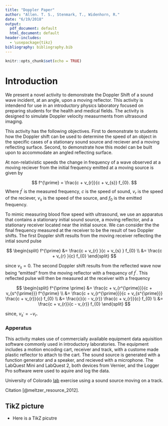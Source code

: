 ```yaml
---
title: "Doppler Paper"
author: "Allen. T. S., Stenmark, T., Widenhorn, R."
date: "6/19/2018"
output:
  pdf_document: default
  html_document: default
header-includes: 
  - \usepackage{tikz}
bibliography: bibliography.bib
---
```


```r
knitr::opts_chunk$set(echo = TRUE)
```


# Introduction

We present a novel activity to demonstrate the Doppler Shift of a sound wave incident, at an angle, upon a moving reflector.  This activity is intendend for use in an introductory physics laboratory focused on preparing students for the health and medical fields.  The activity is designed to simulate Doppler velocity measurments from ultrasound imaging.  

This activity has the following objectives.  First to demonstrate to students how the Doppler shift can be used to determine the speed of an object in the specific cases of a stationary sound source and reciever and a moving reflecting surface.  Second, to demonstrate how this model can be built upon to accommodate an angled reflecting surface.

At non-relativistic speeds the change in frequency of a wave observed at a moving reciever from the initial frequency emitted at a moving source is given by

$$
f^{\prime} = \frac{c + v_{r}}{c + v_{s}} f_{0}.
$$
Where $f^{\prime}$ is the measured frequency, $c$ is the speed of sound, $v_{r}$ is the speed of the reciever, $v_{s}$ is the speed of the source, and $f_{0}$ is the emitted frequency.

To mimic measuring blood flow speed with ultrasound, we use an apparatus that contains a stationary initial sound source, a moving reflector, and a stationary receiver located near the initial source.  We can consider the the final frequency measured at the receiver to be the result of two Doppler shifts.  The first Doppler shift results from the moving receiver reflecting the intial sound pulse

$$
\begin{split}
f^{\prime} &= \frac{c + v_{r} }{c + v_{s} } f_{0} \\
 &= \frac{c + v_{r} }{c} f_{0}
\end{split}
$$

since $v_{s} = 0$.  The second Doppler shift results from the reflected wave now being "emitted" from the moving reflector with a frequency of $f^{\prime}$.  This reflected pulse will then be measured at the receiver with a frequency

$$
\begin{split}
f^{\prime \prime} &= \frac{c + v_{r^{\prime}}}{c + v_{s^{\prime}}} f^{\prime} \\
&= \frac{c + v_{r^{\prime}}}{c + v_{s^{\prime}}} \frac{c + v_{r}}{c} f_{0} \\
&= \frac{c}{c - v_{r}} \frac{c + v_{r}}{c} f_{0} \\
&= \frac{c + v_{r}}{c - v_{r}} f_{0} 
\end{split}
$$

since, $v_{s^{\prime}} = -v_{r}$.

### Apperatus

This activity makes use of commercially available equipment data aquisition software commonly used in introductory laboratories.  The equipment includes a motion encoding cart, receiver and track, with a custome made plastic reflector to attach to the cart.   The sound source is generated with a function generator and a speaker, and recieved with a microphone.  The LabQuest Mini and LabQuest 2, both devices from Vernier, and the Logger Pro software were used to aquire and log the data.    




University of Colorado [lab](https://www.colorado.edu/physics/phys1140/phys1140_sm98/Experiments/M6/M6.html) exercise using a sound source moving on a track.


Citation [@meltzer_resource_2012].

## TikZ picture
- Here is a TikZ picutre

\begin{tikzpicture}
\draw (0,0) circle (2cm);
\end{tikzpicture}

